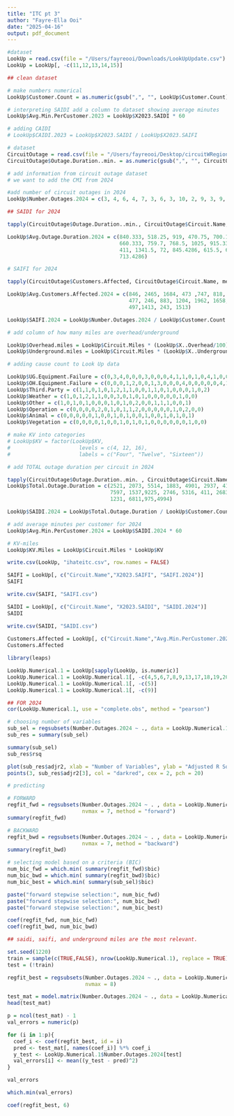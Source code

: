 ```yaml
---
title: "ITC pt 3"
author: "Fayre-Ella Ooi"
date: "2025-04-16"
output: pdf_document
---
```


```r

#dataset 
LookUp = read.csv(file = "/Users/fayreooi/Downloads/LookUpUpdate.csv")
LookUp = LookUp[, -c(11,12,13,14,15)]

## clean dataset

# make numbers numerical
LookUp$Customer.Count = as.numeric(gsub(",", "", LookUp$Customer.Count))

# interpreting SAIDI add a column to dataset showing average minutes  
LookUp$Avg.Min.PerCustomer.2023 = LookUp$X2023.SAIDI * 60

# adding CAIDI 
# LookUp$CAIDI.2023 = LookUp$X2023.SAIDI / LookUp$X2023.SAIFI

# dataset
CircuitOutage = read.csv(file = "/Users/fayreooi/Desktop/circuitWRegions.csv")
CircuitOutage$Outage.Duration..min. = as.numeric(gsub(",", "", CircuitOutage$Outage.Duration..min.))

# add information from circuit outage dataset
# we want to add the CMI from 2024

#add number of circuit outages in 2024
LookUp$Number.Outages.2024 = c(3, 4, 6, 4, 7, 3, 6, 3, 10, 2, 9, 3, 9, 1, 2, 1, 7, 2, 10, 1, 7)

## SAIDI for 2024

tapply(CircuitOutage$Outage.Duration..min., CircuitOutage$Circuit.Name, sum)

LookUp$Avg.Outage.Duration.2024 = c(840.333, 518.25, 919, 470.75, 700.1429, 979, 695.333, 
                                    660.333, 759.7, 768.5, 1025, 915.333, 590.6667, 
                                    411, 1341.5, 72, 845.4286, 615.5, 681.1, 975,
                                    713.4286) 

# SAIFI for 2024

tapply(CircuitOutage$Customers.Affected, CircuitOutage$Circuit.Name, mean)

LookUp$Avg.Customers.Affected.2024 = c(846, 2465, 1684, 473 ,747, 818, 628, 930, 1426,
                                       477, 246, 883, 1204, 1962, 1658, 1201, 719, 
                                       497,1413, 243, 1513)

LookUp$SAIFI.2024 = LookUp$Number.Outages.2024 / LookUp$Customer.Count

# add column of how many miles are overhead/underground

LookUp$Overhead.miles = LookUp$Circuit.Miles * (LookUp$X..Overhead/100)
LookUp$Underground.miles = LookUp$Circuit.Miles * (LookUp$X..Underground/100)

# adding cause count to Look Up data

LookUp$UG.Equipment.Failure = c(0,3,4,0,0,0,3,0,0,0,4,1,1,0,1,0,4,1,0,0,2)
LookUp$OH.Equipment.Failure = c(0,0,0,1,2,0,0,1,3,0,0,0,4,0,0,0,0,0,4,1,1)
LookUp$Third.Party = c(1,1,0,1,0,1,2,1,1,0,0,1,1,0,1,0,0,0,1,0,2)
LookUp$Weather = c(1,0,1,2,1,1,0,0,3,0,1,0,1,0,0,0,0,0,1,0,0)
LookUp$Other = c(1,0,1,0,1,0,0,0,1,0,1,0,2,0,0,1,1,1,0,0,1)
LookUp$Operation = c(0,0,0,0,2,0,1,0,1,1,2,0,0,0,0,0,1,0,2,0,0)
LookUp$Animal = c(0,0,0,0,0,1,0,0,1,0,1,0,0,1,0,0,1,0,1,0,1)
LookUp$Vegetation = c(0,0,0,0,1,0,0,1,0,1,0,1,0,0,0,0,0,0,1,0,0)

# make KV into categories
# LookUp$KV = factor(LookUp$KV,
#                      levels = c(4, 12, 16),
#                      labels = c("Four", "Twelve", "Sixteen"))

# add TOTAL outage duration per circuit in 2024

tapply(CircuitOutage$Outage.Duration..min. , CircuitOutage$Circuit.Name, sum)
LookUp$Total.Outage.Duration = c(2521, 2073, 5514, 1883, 4901, 2937, 4172, 1981, 
                                 7597, 1537,9225, 2746, 5316, 411, 2683, 71, 5918,
                                 1231, 6811,975,4994)

LookUp$SAIDI.2024 = LookUp$Total.Outage.Duration / LookUp$Customer.Count

# add average minutes per customer for 2024
LookUp$Avg.Min.PerCustomer.2024 = LookUp$SAIDI.2024 * 60

# KV-miles
LookUp$KV.Miles = LookUp$Circuit.Miles * LookUp$KV

write.csv(LookUp, "ihateitc.csv", row.names = FALSE)

```

```r

SAIFI = LookUp[, c("Circuit.Name","X2023.SAIFI", "SAIFI.2024")]
SAIFI

write.csv(SAIFI, "SAIFI.csv")

SAIDI = LookUp[, c("Circuit.Name", "X2023.SAIDI", "SAIDI.2024")]
SAIDI

write.csv(SAIDI, "SAIDI.csv")
  
Customers.Affected = LookUp[, c("Circuit.Name","Avg.Min.PerCustomer.2024", "Avg.Min.PerCustomer.2023")]
Customers.Affected

```

```r

library(leaps)

LookUp.Numerical.1 = LookUp[sapply(LookUp, is.numeric)]
LookUp.Numerical.1 = LookUp.Numerical.1[, -c(4,5,6,7,8,9,13,17,18,19,20,21,22,23,24,25)]
LookUp.Numerical.1 = LookUp.Numerical.1[, -c(5)]
LookUp.Numerical.1 = LookUp.Numerical.1[, -c(9)]

## FOR 2024
cor(LookUp.Numerical.1, use = "complete.obs", method = "pearson")

# choosing number of variables
sub_sel = regsubsets(Number.Outages.2024 ~ ., data = LookUp.Numerical.1, nvmax = 8)
sub_res = summary(sub_sel)

summary(sub_sel)
sub_res$rsq

plot(sub_res$adjr2, xlab = "Number of Variables", ylab = "Adjusted R Squared", type = "l")
points(3, sub_res$adjr2[3], col = "darkred", cex = 2, pch = 20)

# predicting

# FORWARD
regfit_fwd = regsubsets(Number.Outages.2024 ~ . , data = LookUp.Numerical.1,
                        nvmax = 7, method = "forward")
summary(regfit_fwd)

# BACKWARD
regfit_bwd = regsubsets(Number.Outages.2024 ~ . , data = LookUp.Numerical.1,
                        nvmax = 7, method = "backward")
summary(regfit_bwd)

# selecting model based on a criteria (BIC)
num_bic_fwd = which.min( summary(regfit_fwd)$bic)
num_bic_bwd = which.min( summary(regfit_bwd)$bic)
num_bic_best = which.min( summary(sub_sel)$bic)

paste("forward stepwise selection:", num_bic_fwd)
paste("forward stepwise selection:", num_bic_bwd)
paste("forward stepwise selection:", num_bic_best)

coef(regfit_fwd, num_bic_fwd)
coef(regfit_bwd, num_bic_bwd)

## saidi, saifi, and underground miles are the most relevant. 

```
```r

set.seed(1220)
train = sample(c(TRUE,FALSE), nrow(LookUp.Numerical.1), replace = TRUE)
test = (!train)

regfit_best = regsubsets(Number.Outages.2024 ~ ., data = LookUp.Numerical.1[train, ],
                         nvmax = 8)

test_mat = model.matrix(Number.Outages.2024 ~ ., data = LookUp.Numerical.1[test, ])
head(test_mat)

p = ncol(test_mat) - 1
val_errors = numeric(p)

for (i in 1:p){
  coef_i <- coef(regfit_best, id = i)
  pred <- test_mat[, names(coef_i)] %*% coef_i
  y_test <- LookUp.Numerical.1$Number.Outages.2024[test]
  val_errors[i] <- mean((y_test - pred)^2)
}

val_errors

which.min(val_errors)

coef(regfit_best, 6)
```



